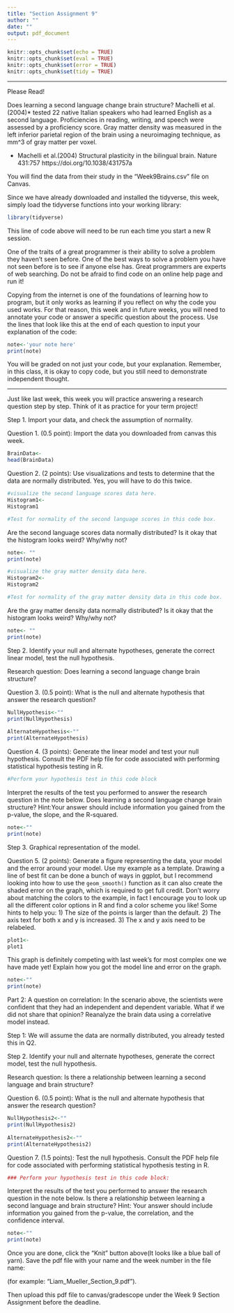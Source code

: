 ---
title: "Section Assignment 9"
author: ""
date: ""
output: pdf_document
---

```{r setup, include=FALSE}
knitr::opts_chunk$set(echo = TRUE)
knitr::opts_chunk$set(eval = TRUE)
knitr::opts_chunk$set(error = TRUE)
knitr::opts_chunk$set(tidy = TRUE)
```





***
Please Read!  


Does learning a second language change brain structure? Machelli et al.(2004)*  tested 22 native Italian speakers who had learned English as a second language. Proficiencies in reading, writing, and speech were assessed by a proficiency score. Gray matter density was measured in the left inferior parietal region of the brain using a neuroimaging technique, as mm^3 of gray matter per voxel.


* Machelli et al.(2004) Structural plasticity in the bilingual brain. Nature 431:757 https://doi.org/10.1038/431757a


You will find the data from their study in the "Week9Brains.csv" file on Canvas.


Since we have already downloaded and installed the tidyverse, this week, simply load the tidyverse functions into your working library:
```{r,echo=FALSE}
library(tidyverse)
```
This line of code above will need to be run each time you start a new R session.

One of the traits of a great programmer is their ability to solve a problem they haven't seen before. One of the best ways to solve a problem you have not seen before is to see if anyone else has. Great programmers are experts of web searching. Do not be afraid to find code on an online help page and run it! 

Copying from the internet is one of the foundations of learning how to program, but it only works as learning if you reflect on why the code you used works. For that reason, this week and in future weeks, you will need to annotate your code or answer a specific question about the process. Use the lines that look like this at the end of each question to input your explanation of the code:
```{r,eval=FALSE,echo=TRUE}
note<-'your note here'
print(note)
```
 You will be graded on not just your code, but your explanation. Remember, in this class, it is okay to copy code, but you still need to demonstrate independent thought.

  ***  
\newpage  

Just like last week, this week you will practice answering a research question step by step. Think of it as practice for your term project!

Step 1. Import your data, and check the assumption of normality.

Question 1. (0.5 point): Import the data you downloaded from canvas this week.
```{r}
BrainData<-
head(BrainData)  
```


\newpage
  
Question 2. (2 points): Use visualizations and tests to determine that the data are normally distributed. Yes, you will have to do this twice.
  
```{r}
#visualize the second language scores data here.
Histogram1<-
Histogram1
```

```{r}
#Test for normality of the second language scores in this code box.

```

Are the second language scores data normally distributed? Is it okay that the histogram looks weird? Why/why not?
```{r,results='asis',echo=FALSE}
note<- ""
print(note)
```
\newpage  

```{r}
#visualize the gray matter density data here.
Histogram2<-
Histogram2
```

```{r}
#Test for normality of the gray matter density data in this code box.

```

Are the gray matter density data normally distributed? Is it okay that the histogram looks weird? Why/why not?
```{r,results='asis',echo=FALSE}
note<- ""
print(note)
```
\newpage  

Step 2. Identify your null and alternate hypotheses, generate the correct linear model, test the null hypothesis.

Research question: Does learning a second language change brain structure?

Question 3. (0.5 point): What is the null and alternate hypothesis that answer the research question?
  
```{r,results='asis',echo=FALSE}
NullHypothesis<-""
print(NullHypothesis)
  
AlternateHypothesis<-""
print(AlternateHypothesis)
```
\newpage 
  
Question 4. (3 points): Generate the linear model and test your null hypothesis. Consult the PDF help file for code associated with performing statistical hypothesis testing in R.
```{r}
#Perform your hypothesis test in this code block
```

Interpret the results of the test you performed to answer the research question in the note below. Does learning a second language change brain structure? Hint:Your answer should include information you gained from the p-value, the slope, and the R-squared.
  
```{r,results='asis',echo=FALSE}
note<-""
print(note)
```

\newpage  

Step 3. Graphical representation of the model.
  
Question 5. (2 points): Generate a figure representing the data, your model and the error around your model. Use my example as a template. Drawing a line of best fit can be done a bunch of ways in ggplot, but I recommend looking into how to use the `geom_smooth()` function as it can also create the shaded error on the graph, which is required to get full credit. Don't worry about matching the colors to the example, in fact I encourage you to look up all the different color options in R and find a color scheme you like! Some hints to help you: 1) The size of the points is larger than the default. 2) The axis text for both x and y is increased. 3) The x and y axis need to be relabeled.

```{r}
plot1<-
plot1  
```
This graph is definitely competing with last week's for most complex one we have made yet! Explain how you got the model line and error on the graph.
```{r,results='asis',echo=FALSE}
note<-""
print(note)
```
\newpage  

  
Part 2: A question on correlation:
In the scenario above, the scientists were confident that they had an independent and dependent variable. What if we did not share that opinion? Reanalyze the brain data using a correlative model instead.

Step 1: We will assume the data are normally distributed, you already tested this in Q2.

Step 2. Identify your null and alternate hypotheses, generate the correct model, test the null hypothesis.

Research question: Is there a relationship between learning a second language and brain structure?

Question 6. (0.5 point): What is the null and alternate hypothesis that answer the research question?
  
```{r,results='asis',echo=FALSE}
NullHypothesis2<-""
print(NullHypothesis2)
  
AlternateHypothesis2<-""
print(AlternateHypothesis2)
```

Question 7. (1.5 points): Test the null hypothesis. Consult the PDF help file for code associated with performing statistical hypothesis testing in R.
```{r}
### Perform your hypothesis test in this code block:
```
Interpret the results of the test you performed to answer the research question in the note below. Is there a relationship between learning a second language and brain structure? Hint: Your answer should include information you gained from the p-value, the correlation, and the confidence interval.
  
```{r,results='asis',echo=FALSE}
note<-""
print(note)
```

\newpage

Once you are done, click the "Knit" button above(It looks like a blue ball of yarn). Save the pdf file with your name and the week number in the file name: 

  (for example: "Liam_Mueller_Section_9.pdf").  
  
Then upload this pdf file to canvas/gradescope under the Week 9 Section Assignment before the deadline. 

